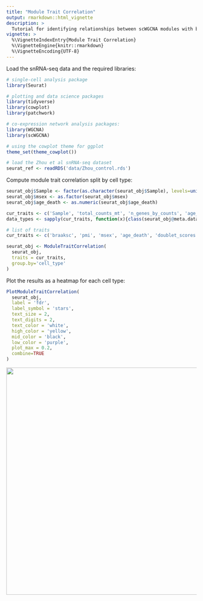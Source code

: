 ```yaml
---
title: "Module Trait Correlation"
output: rmarkdown::html_vignette
description: >
  Tutorial for identifying relationships between scWGCNA modules with biological and technical variables.
vignette: >
  %\VignetteIndexEntry{Module Trait Correlation}
  %\VignetteEngine{knitr::rmarkdown}
  %\VignetteEncoding{UTF-8}
---
```



Load the snRNA-seq data and the required libraries:
```r

# single-cell analysis package
library(Seurat)

# plotting and data science packages
library(tidyverse)
library(cowplot)
library(patchwork)

# co-expression network analysis packages:
library(WGCNA)
library(scWGCNA)

# using the cowplot theme for ggplot
theme_set(theme_cowplot())

# load the Zhou et al snRNA-seq dataset
seurat_ref <- readRDS('data/Zhou_control.rds')

```

Compute module trait correlation split by cell type:

```r

seurat_obj$Sample <- factor(as.character(seurat_obj$Sample), levels=unique(seurat_obj$Sample))
seurat_obj$msex <- as.factor(seurat_obj$msex)
seurat_obj$age_death <- as.numeric(seurat_obj$age_death)

cur_traits <- c('Sample', 'total_counts_mt', 'n_genes_by_counts', 'age_death', 'braaksc', 'msex')
data_types <- sapply(cur_traits, function(x){class(seurat_obj@meta.data[,x])})

# list of traits
cur_traits <- c('braaksc', 'pmi', 'msex', 'age_death', 'doublet_scores', 'nCount_RNA', 'nFeature_RNA', 'total_counts_mt')

seurat_obj <- ModuleTraitCorrelation(
  seurat_obj,
  traits = cur_traits,
  group.by='cell_type'
)


```

Plot the results as a heatmap for each cell type:

```r

PlotModuleTraitCorrelation(
  seurat_obj,
  label = 'fdr',
  label_symbol = 'stars',
  text_size = 2,
  text_digits = 2,
  text_color = 'white',
  high_color = 'yellow',
  mid_color = 'black',
  low_color = 'purple',
  plot_max = 0.2,
  combine=TRUE
)


```

<img src="figures/mt_correlation/ME_Trait_correlation_fdr.png" width="600" height="600">
